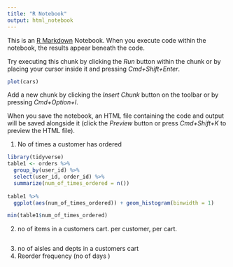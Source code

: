 ```yaml
---
title: "R Notebook"
output: html_notebook
---
```


This is an [R Markdown](http://rmarkdown.rstudio.com) Notebook. When you execute code within the notebook, the results appear beneath the code. 

Try executing this chunk by clicking the *Run* button within the chunk or by placing your cursor inside it and pressing *Cmd+Shift+Enter*. 

```r
plot(cars)
```

Add a new chunk by clicking the *Insert Chunk* button on the toolbar or by pressing *Cmd+Option+I*.

When you save the notebook, an HTML file containing the code and output will be saved alongside it (click the *Preview* button or press *Cmd+Shift+K* to preview the HTML file).

1. No of times a customer has ordered

```r
library(tidyverse)
table1 <- orders %>% 
  group_by(user_id) %>% 
  select(user_id, order_id) %>% 
  summarize(num_of_times_ordered = n())
  
table1 %>% 
  ggplot(aes(num_of_times_ordered)) + geom_histogram(binwidth = 1)

min(table1$num_of_times_ordered)
```

2. no of items in a customers cart. per customer, per cart.

```r

```


3. no of aisles and depts in a customers cart
4. Reorder frequency (no of days )